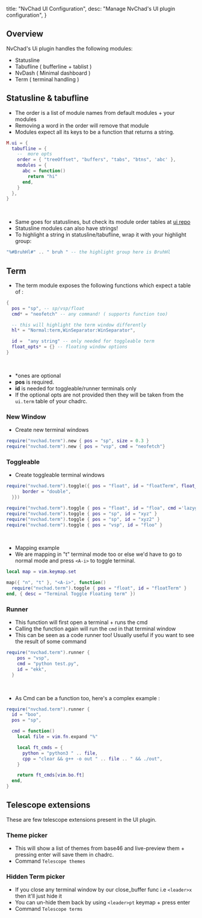   title: "NvChad UI Configuration",
  desc: "Manage NvChad's UI plugin configuration",
}

## Overview
NvChad's Ui plugin handles the following modules:
- Statusline
- Tabufline ( bufferline + tablist )
- NvDash ( Minimal dashboard )
- Term ( terminal handling )

## Statusline & tabufline 

- The order is a list of module names from default modules + your modules
- Removing a word in the order will remove that module
- Modules expect all its keys to be a function that returns a string.

```lua
M.ui = {
  tabufline = {
    --  more opts
    order = { "treeOffset", "buffers", "tabs", "btns", 'abc' },
    modules = {
      abc = function()
        return "hi"
      end,
    }
  },
}
```

<br/>

- Same goes for statuslines, but check its module order tables at [ui repo](https://github.com/NvChad/ui/blob/v2.5/lua/nvchad/stl/utils.lua)
- Statusline modules can also have strings!
- To highlight a string in statusline/tabufline, wrap it with your highlight group:

```lua
"%#BruhHl#" .. " bruh " -- the highlight group here is BruhHl
```

## Term

- The term module exposes the following functions which expect a table of :

```lua
{
  pos = "sp", -- sp/vsp/float
  cmd* = "neofetch" -- any command! ( supports function too)

  -- this will highlight the term window differently
  hl* = "Normal:term,WinSeparator:WinSeparator", 

  id =  "any string" -- only needed for toggleable term
  float_opts* = {} -- floating window options
}
```

<br/>

- *ones are optional
- **pos** is required.
- **id** is needed for toggleable/runner terminals only
- If the optional opts are not provided then they will be taken from the `ui.term` table of your chadrc.

### New Window

- Create new terminal windows

```lua 
require("nvchad.term").new { pos = "sp", size = 0.3 }
require("nvchad.term").new { pos = "vsp", cmd = "neofetch"}
```

### Toggleable

- Create toggleable terminal windows

```lua  
require("nvchad.term").toggle({ pos = "float", id = "floatTerm", float_opts = {
      border = "double",
  }})

require("nvchad.term").toggle { pos = "float", id = "floa", cmd ='lazygit' }
require("nvchad.term").toggle { pos = "sp", id = "xyz" }
require("nvchad.term").toggle { pos = "sp", id = "xyz2" }
require("nvchad.term").toggle { pos = "vsp", id = "floo" }
```
<br/>

- Mapping example
- We are mapping in "t" terminal mode too or else we'd have to go to  normal mode and press `<A-i>` to toggle terminal.

```lua 
local map = vim.keymap.set

map({ "n", "t" }, "<A-i>", function()
  require("nvchad.term").toggle { pos = "float", id = "floatTerm" }
end, { desc = "Terminal Toggle Floating term" })
```

### Runner

- This function will first open a terminal + runs the cmd
- Calling the function again will run the `cmd` in that terminal window
- This can be seen as a code runner too! Usually useful if you want to see the result of some command

```lua  
require("nvchad.term").runner {
    pos = "vsp",
    cmd = "python test.py",
    id = "ekk",
  }
```
<br/>

- As Cmd can be a function too, here's a complex example :

```lua  
require("nvchad.term").runner {
  id = "boo",
  pos = "sp",

  cmd = function()
    local file = vim.fn.expand "%"

    local ft_cmds = {
      python = "python3 " .. file,
      cpp = "clear && g++ -o out " .. file .. " && ./out",
    }

    return ft_cmds[vim.bo.ft]
  end,
}
```

## Telescope extensions

These are few telescope extensions present in the UI plugin.

### Theme picker

- This will show a list of themes from base46 and live-preview them + pressing enter will save them in chadrc.
- Command `Telescope themes`

### Hidden Term picker

- If you close any terminal window by our close_buffer func i.e `<leader>x` then it'll just hide it 
- You can un-hide them back by using `<leader>pt` keymap + press enter
- Command `Telescope terms`
